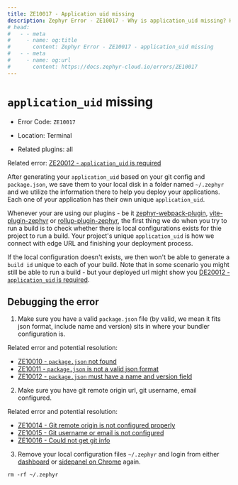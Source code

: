 ```yaml
---
title: ZE10017 - Application uid missing
description: Zephyr Error - ZE10017 - Why is application_uid missing? How to debug it?
# head: 
#   - - meta
#     - name: og:title
#       content: Zephyr Error - ZE10017 - application_uid missing
#   - - meta
#     - name: og:url 
#       content: https://docs.zephyr-cloud.io/errors/ZE10017
---
```


# `application_uid` missing

- Error Code: `ZE10017`

- Location: Terminal

- Related plugins: all

Related error: [ZE20012 - `application_uid` is required](/errors/ZE20012)


After generating your `application_uid` based on your git config and `package.json`, we save them to your local disk in a folder named `~/.zephyr` and we utilize the information there to help you deploy your applications. Each one of your application has their own unique `application_uid`.

Whenever your are using our plugins - be it [zephyr-webpack-plugin](https://www.npmjs.com/package/zephyr-webpack-plugin), [vite-plugin-zephyr](https://www.npmjs.com/package/vite-plugin-zephyr) or [rollup-plugin-zephyr](https://www.npmjs.com/package/rollup-plugin-zephyr), the first thing we do when you try to run a build is to check whether there is local configurations exists for thie project to run a build. Your project's unique `application_uid` is how we connect with edge URL and finishing your deployment process. 

If the local configuration doesn't exists, we then won't be able to generate a `build id` unique to each of your build. Note that in some scenario you might still be able to run a build - but your deployed url might show you [DE20012 - `application_uid` is required](/errors/ZE20012).

## Debugging the error

1. Make sure you have a valid `package.json` file (by valid, we mean it fits json format, include name and version) sits in where your bundler configuration is. 

Related error and potential resolution:
- [ZE10010 - `package.json` not found](/errors/ZE10010)
- [ZE10011 - `package.json` is not a valid json format](/errors/ZE10011)
- [ZE10012 - `package.json` must have a name and version field](/errors/ZE10012)

2. Make sure you have git remote origin url, git username, email configured. 

Related error and potential resolution:
- [ZE10014 - Git remote origin is not configured properly](/errors/ZE10014)
- [ZE10015 - Git username or email is not configured](/errors/ZE10015)
- [ZE10016 - Could not get git info](/errors/ZE10016)

3. Remove your local configuration files `~/.zephyr` and login from either [dashboard](https://app.zephyr-cloud.io) or [sidepanel on Chrome](https://chromewebstore.google.com/detail/zephyr-mission-control/liflhldchhinbaeplljlplhnbkdidedn) again. 

```
rm -rf ~/.zephyr
```

